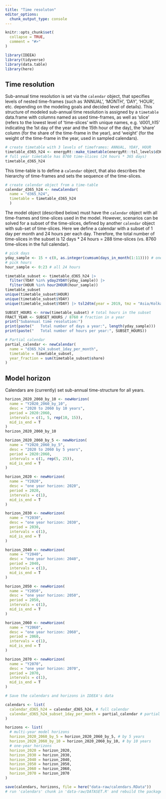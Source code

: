 ```yaml
---
title: "Time resoluton"
editor_options:
  chunk_output_type: console
---
```


```r
knitr::opts_chunk$set(
  collapse = TRUE,
  comment = "#>"
)
```



```r
library(IDEEA)
library(tidyverse)
library(data.table)
library(here)
```

## Time resolution  
Sub-annual time resolution is set via the `calendar` object, that specifies levels of nested time-frames (such as 'ANNUAL', 'MONTH', 'DAY', 'HOUR', etc. depending on the modeling goals and decided level of details). This structure of modeled sub-annual time resolution is assigned by a `timetable` data.frame with columns named as used time-frames, as well as 'slice' (refers to the lowest level of 'time-slices' with unique names, e.g. 'd001_h15' indicating the 1st day of the year and the 15th hour of the day), the 'share' column (for the share of the time-frame in the year), and 'weight' (for the weight of the time-frame in the year, used in sampled calendars). 

```r
# create timetable with 3 levels of timeframes: ANNUAL, YDAY, HOUR
timetable_d365_h24 <- energyRt::make_timetable(energyRt::tsl_levels$d365_h24)
# full year timetable has 8760 time-slices (24 hours * 365 days)
timetable_d365_h24
```

This time-table is to define a `calendar` object, that also describes the hierarchy of time-frames and sets the sequence of the time-slices. 

```r
# create calendar object from a time-table
calendar_d365_h24 <- newCalendar(
  name = "d365_h24",
  timetable = timetable_d365_h24
  )
```

The model object (described below) must have the `calendar` object with all time-frames and time-slices used in the model. However, scenarios can be solved for a subset of the time-slices, defined by another `calendar` object with sub-set of time-slices. Here we define a calendar with a subset of 1 day per month and 24 hours per each day. Therefore, the total number of time-slices in the subset is 12 days * 24 hours = 288 time-slices (vs. 8760 time-slices in the full calendar).

```r
# pick days
yday_sample <- 15 + c(0, as.integer(cumsum(days_in_month(1:11)))) # one day per month
# pick hours
hour_sample <- 0:23 # all 24 hours

timetable_subset <- timetable_d365_h24 |>
  filter(YDAY %in% yday2YDAY(yday_sample)) |>
  filter(HOUR %in% hour2HOUR(hour_sample))
timetable_subset
unique(timetable_subset$HOUR)
unique(timetable_subset$YDAY)
unique(timetable_subset$YDAY) |> tsl2dtm(year = 2019, tmz = "Asia/Kolkata")

SUBSET_HOURS <- nrow(timetable_subset) # total hours in the subset
FRACT_YEAR <- SUBSET_HOURS / 8760 # fraction in a year
print("Subannual time resolution:")
print(paste("   Total number of days a year:", length(yday_sample)))
print(paste("   Total number of hours per year:", SUBSET_HOURS))

# Partial calendar
partial_calendar <- newCalendar(
  name = "d365_h24_subset_1day_per_month",
  timetable = timetable_subset,
  year_fraction = sum(timetable_subset$share)
)
```

## Model horizon
Calendars are (currently) set sub-annual time-structure for all years. 
```r
horizon_2020_2060_by_10 <- newHorizon(
  name = "Y2020_2060_by_10",
  desc = "2020 to 2060 by 10 years",
  period = 2020:2060,
  intervals = c(1, 5, rep(10, 15)),
  mid_is_end = T
)
horizon_2020_2060_by_10

horizon_2020_2060_by_5 <- newHorizon(
  name = "Y2020_2060_by_5",
  desc = "2020 to 2060 by 5 years",
  period = 2020:2060,
  intervals = c(1, rep(5, 25)),
  mid_is_end = T
)

horizon_2020 <- newHorizon(
  name = "Y2020",
  desc = "one year horizon: 2020",
  period = 2020,
  intervals = c(1),
  mid_is_end = T
)

horizon_2030 <- newHorizon(
  name = "Y2030",
  desc = "one year horizon: 2030",
  period = 2030,
  intervals = c(1),
  mid_is_end = T
)

horizon_2040 <- newHorizon(
  name = "Y2040",
  desc = "one year horizon: 2040",
  period = 2040,
  intervals = c(1),
  mid_is_end = T
)

horizon_2050 <- newHorizon(
  name = "Y2050",
  desc = "one year horizon: 2050",
  period = 2050,
  intervals = c(1),
  mid_is_end = T
)

horizon_2060 <- newHorizon(
  name = "Y2060",
  desc = "one year horizon: 2060",
  period = 2060,
  intervals = c(1),
  mid_is_end = T
)

horizon_2070 <- newHorizon(
  name = "Y2070",
  desc = "one year horizon: 2070",
  period = 2070,
  intervals = c(1),
  mid_is_end = T
)
```



```r
# Save the calendars and horizons in IDEEA's data

calendars <- list(
  calendar_d365_h24 = calendar_d365_h24, # full calendar
  calendar_d365_h24_subset_1day_per_month = partial_calendar # partial calendar
)

horizons <- list(
  # multi-year model horizons
  horizon_2020_2060_by_5 = horizon_2020_2060_by_5, # by 5 years
  horizon_2020_2060_by_10 = horizon_2020_2060_by_10, # by 10 years
  # one-year horizons
  horizon_2020 = horizon_2020,
  horizon_2030 = horizon_2030,
  horizon_2040 = horizon_2040,
  horizon_2050 = horizon_2050,
  horizon_2060 = horizon_2060,
  horizon_2070 = horizon_2070
)

save(calendars, horizons, file = here("data-raw/calendars.RData"))
# run 'calendars' chunk in 'data-raw/DATASET.R' and rebuild the package

```

